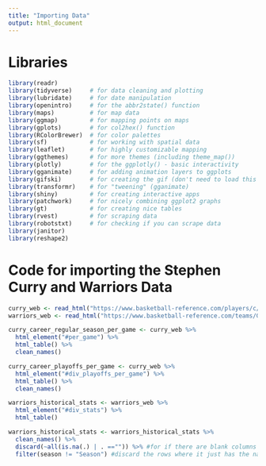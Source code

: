 ```yaml
---
title: "Importing Data"
output: html_document
---
```


# Libraries

```r
library(readr)
library(tidyverse)     # for data cleaning and plotting
library(lubridate)     # for date manipulation
library(openintro)     # for the abbr2state() function
library(maps)          # for map data
library(ggmap)         # for mapping points on maps
library(gplots)        # for col2hex() function
library(RColorBrewer)  # for color palettes
library(sf)            # for working with spatial data
library(leaflet)       # for highly customizable mapping
library(ggthemes)      # for more themes (including theme_map())
library(plotly)        # for the ggplotly() - basic interactivity
library(gganimate)     # for adding animation layers to ggplots
library(gifski)        # for creating the gif (don't need to load this library every time,but need it installed)
library(transformr)    # for "tweening" (gganimate)
library(shiny)         # for creating interactive apps
library(patchwork)     # for nicely combining ggplot2 graphs  
library(gt)            # for creating nice tables
library(rvest)         # for scraping data
library(robotstxt)     # for checking if you can scrape data
library(janitor)
library(reshape2)
```

# Code for importing the Stephen Curry and Warriors Data

```r
curry_web <- read_html("https://www.basketball-reference.com/players/c/curryst01.html")
warriors_web <- read_html("https://www.basketball-reference.com/teams/GSW/stats_basic_totals.html")

curry_career_regular_season_per_game <- curry_web %>% 
  html_element("#per_game") %>% 
  html_table() %>% 
  clean_names()

curry_career_playoffs_per_game <- curry_web %>% 
  html_element("#div_playoffs_per_game") %>% 
  html_table() %>% 
  clean_names()

warriors_historical_stats <- warriors_web %>% 
  html_element("#div_stats") %>% 
  html_table()

warriors_historical_stats <- warriors_historical_stats %>% 
  clean_names() %>% 
  discard(~all(is.na(.) | . =="")) %>% #for if there are blank columns
  filter(season != "Season") #discard the rows where it just has the names
```


